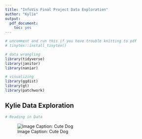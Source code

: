 ```yaml
---
title: "InfoVis Final Project Data Exploration"
author: "Kylie"
output:
  pdf_document:
    toc: yes
---
```


```r
# uncomment and run this if you have trouble knitting to pdf
# tinytex::install_tinytex()

```

```r
# data wrangling
library(tidyverse)
library(janitor)
library(naniar)

# visualizing
library(ggdist)
library(gt)
library(patchwork)

```

## Kylie Data Exploration

```r
# Reading in Data

```

![Image Caption: Cute Dog](Images/cute_dog.jpg)
